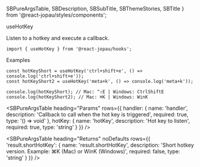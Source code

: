   SBPureArgsTable,
  SBDescription,
  SBSubTitle,
  SBThemeStories,
  SBTitle
} from '@react-jopau/styles/components';

<SBThemeStories />

<SBTitle>useHotKey</SBTitle>

<SBDescription>Listen to a hotkey and execute a callback.</SBDescription>

```tsx dark
import { useHotKey } from '@react-jopau/hooks';
```

<SBSubTitle>Examples</SBSubTitle>

```tsx dark
const hotKeyShort = useHotKey('ctrl+shift+e', () => console.log('ctrl+shift+e'));
const hotKeyShort2 = useHotKey('meta+k', () => console.log('meta+k'));

console.log(hotKeyShort); // Mac: ^⇧E | Windows: CtrlShiftE
console.log(hotKeyShort2); // Mac: ⌘K | Windows: WinK
```

<SBPureArgsTable
  heading="Params"
  rows={{
    handler: {
      name: 'handler',
      description: 'Callback to call when the hot key is triggered',
      required: true,
      type: '() => void'
    },
    hotKey: { name: 'hotKey', description: 'Hot key to listen', required: true, type: 'string' }
  }}
/>

<SBPureArgsTable
  heading="Returns"
  noDefaults
  rows={{
    'result.shortHotKey': {
      name: 'result.shortHotKey',
      description: 'Short hotkey version. Example: ⌘K (Mac) or WinK (Windows)',
      required: false,
      type: 'string'
    }
  }}
/>
